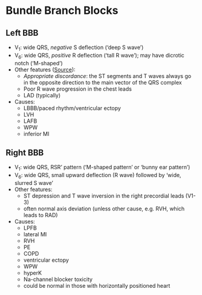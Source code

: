 # Bundle Branch Blocks

## Left BBB

- V~1~: wide QRS, *negative* S deflection ('deep S wave')
- V~6~: wide QRS, *positive* R deflection ('tall R wave'); may have dicrotic notch ('M-shaped')
-   Other features ([Source](https://litfl.com/left-bundle-branch-block-lbbb-ecg-library/)):
    -   *Appropriate discordance*: the ST segments and T waves always go in the opposite direction to the main vector of the QRS complex
    -   Poor R wave progression in the chest leads
    -   LAD (typically)
-   Causes:
    -   LBBB/paced rhythm/ventricular ectopy
    -   LVH
    -   LAFB
    -   WPW
    -   inferior MI

## Right BBB

-   V~1~: wide QRS, RSR' pattern ('M-shaped pattern' or 'bunny ear pattern')
-   V~6~: wide QRS, small upward deflection (R wave) followed by 'wide, slurred S wave'
-   Other features:
    -   ST depression and T wave inversion in the right precordial leads (V1-3)
    -   often normal axis deviation (unless other cause, e.g. RVH, which leads to RAD)
-   Causes:
    -   LPFB
    -   lateral MI
    -   RVH
    -   PE
    -   COPD
    -   ventricular ectopy
    -   WPW
    -   hyperK
    -   Na-channel blocker toxicity
    -   could be normal in those with horizontally positioned heart